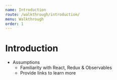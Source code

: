 ```yaml
---
name: Introduction
route: /walkthrough/introduction/
menu: Walkthrough
order: 1
---
```


# Introduction

- Assumptions
    - Familiarity with React, Redux & Observables
    - Provide links to learn more
